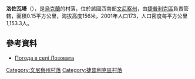 {{coord|48|34|19|N|29|42|54|E|scale:30000|display=title}}

'''洛佐瓦塔'''（{{lang-uk|Лозовата}}），是[[烏克蘭|烏克蘭]]的村落，位於該國西南部[[文尼察州|文尼察州]]，由[[捷普利克區|捷普利克區]]負責管轄，面積0.15平方公里，海拔高度156米，2001年人口173，人口密度每平方公里1,153.3人。

==參考資料==
* [http://weather.in.ua/ua/vinnickaja/13763 Погода в селі Лозовата] {{Wayback|url=http://weather.in.ua/ua/vinnickaja/13763 |date=20181001220541 }}

[[Category:文尼察州村落|Category:文尼察州村落]]
[[Category:捷普利克區村落|Category:捷普利克區村落]]


{{Vinnytsia-geo-stub}}